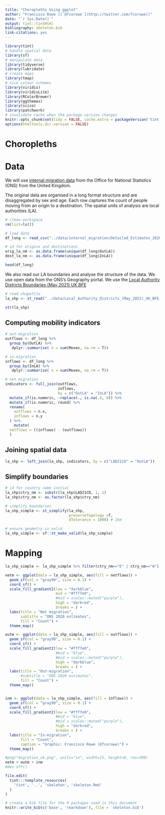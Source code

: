 ```yaml
---
title: "Choropleths Using ggplot"
author: "Francisco Rowe ([`@fcorowe`](http://twitter.com/fcorowe))"
date: "`r Sys.Date()`"
output: tint::tintHtml
bibliography: skeleton.bib
link-citations: yes
---
```


```r
library(tint)
# handle spatial data
library(sf)
# manipulate data
library(tidyverse)
library(lubridate)
# create maps
library(tmap)
# nice colour schemes
library(viridis) 
library(viridisLite)
library(RColorBrewer)
library(ggthemes)
library(scico)
library(patchwork)
# invalidate cache when the package version changes
knitr::opts_chunk$set(tidy = FALSE, cache.extra = packageVersion('tint'))
options(htmltools.dir.version = FALSE)
```


# Choropleths

# Data

We will use [internal migration data](https://www.ons.gov.uk/peoplepopulationandcommunity/populationandmigration/migrationwithintheuk/datasets/internalmigrationbyoriginanddestinationlocalauthoritiessexandsingleyearofagedetailedestimatesdataset) from the Office for National Statistics (ONS) from the United Kingdom. 

The original data are organised in a long format structure and are disaggregated by sex and age. Each row captures the count of people moving from an origin to a destination. The spatial units of analysis are local authorities (LA).

```r
# clean workspace
rm(list=ls())

# load data
df_long <- read_csv("../data/internal_migration/Detailed_Estimates_2020_LA_2021_Dataset_1.csv")

# id for origins and destinations
orig_la_nm <- as.data.frame(unique(df_long$OutLA))
dest_la_nm <- as.data.frame(unique(df_long$InLA))

head(df_long)
```
We also read our LA boundaries and analyse the structure of the data. We use open data from the ONS's Geography portal. We use the [Local Authority Districts Boundaries (May 2021) UK BFE](https://geoportal.statistics.gov.uk/datasets/ons::local-authority-districts-may-2021-uk-bfe/about)

```r
# read shapefile
la_shp <- st_read("../data/Local_Authority_Districts_(May_2021)_UK_BFE_V3/LAD_MAY_2021_UK_BFE_V2.shp")

str(la_shp)
```

## Computing mobility indicators

```r
# out-migration
outflows <- df_long %>% 
  group_by(OutLA) %>%
   dplyr::summarise( n = sum(Moves, na.rm = T))

# in-migration
inflows <- df_long %>% 
  group_by(InLA) %>%
   dplyr::summarise( n = sum(Moves, na.rm = T))

# net migration
indicators <- full_join(outflows, 
                        inflows,
                        by = c("OutLA" = "InLA")) %>% 
  mutate_if(is.numeric, ~replace(., is.na(.), 0)) %>% 
  mutate_if(is.numeric, round) %>% 
  rename(
    outflows = n.x,
    inflows = n.y
  ) %>% 
    mutate(
  netflows = ((inflows) - (outflows))
  ) 

```


## Joining spatial data

```r
la_shp <- left_join(la_shp, indicators, by = c("LAD21CD" = "OutLA"))
```


## Simplify boundaries

```r
# id for country name initial
la_shp$ctry_nm <- substr(la_shp$LAD21CD, 1, 1)
la_shp$ctry_nm <- as.factor(la_shp$ctry_nm)

# simplify boundaries
la_shp_simple <- st_simplify(la_shp, 
                             preserveTopology =T,
                             dTolerance = 1000) # 1km

# ensure geometry is valid
la_shp_simple <- sf::st_make_valid(la_shp_simple)
```


# Mapping

```r
la_shp_simple <- la_shp_simple %>% filter(ctry_nm=="E" | ctry_nm=="W")

netm <- ggplot(data = la_shp_simple, aes(fill = netflows)) +
  geom_sf(col = "gray90", size = 0.1) +
  coord_sf() +
  scale_fill_gradient2(low = "darkblue", 
                       mid = "#ffffe0",
                       #mid = scales::muted("purple"), 
                       high = "darkred", 
                       breaks = ) +
  labs(title = "Net migration",
       subtitle = "ONS 2020 estimates",
       fill = "Count") +
  theme_map()

outm <- ggplot(data = la_shp_simple, aes(fill = outflows)) +
  geom_sf(col = "gray90", size = 0.1) +
  coord_sf() +
  scale_fill_gradient2(low = "#ffffe0", 
                       #mid = "blue",
                       #mid = scales::muted("purple"), 
                       high = "darkblue", 
                       breaks = ) +
  labs(title = "Out-migration",
       #subtitle = "ONS 2020 estimates",
       fill = "Count") +
  theme_map() 


inm <- ggplot(data = la_shp_simple, aes(fill = inflows)) +
  geom_sf(col = "gray90", size = 0.1) +
  coord_sf() +
  scale_fill_gradient2(low = "#ffffe0", 
                       #mid = "blue",
                       #mid = scales::muted("purple"), 
                       high = "darkred", 
                       breaks = ) +
  labs(title = "In-migration",
       fill = "Count",
       caption = "Graphic: Francisco Rowe (@fcorowe)") +
  theme_map() 

#png("migration_uk.png", units="in", width=15, height=8, res=300)
netm + outm + inm
#dev.off()
```


```r
file.edit(
  tint:::template_resources(
    'tint', '..', 'skeleton', 'skeleton.Rmd'
  )
)
```

```r
# create a bib file for the R packages used in this document
knitr::write_bib(c('base', 'rmarkdown'), file = 'skeleton.bib')
```